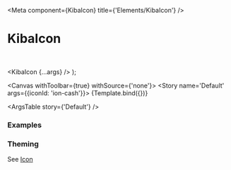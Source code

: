 

<Meta
  component={KibaIcon}
  title={'Elements/KibaIcon'}
/>

# KibaIcon

<br />

  <KibaIcon {...args} />
);

<Canvas withToolbar={true} withSource={'none'}>
  <Story name='Default' args={{iconId: 'ion-cash'}}>
    {Template.bind({})}
  </Story>
</Canvas>

<ArgsTable story={'Default'} />

### Examples

<Canvas>
  <Story name='Ion Icon'>
    <KibaIcon iconId={'ion-cash'} />
  </Story>
</Canvas>

<Canvas>
  <Story name='Material Icon'>
    <KibaIcon iconId={'mui-account-box'} />
  </Story>
</Canvas>

<Canvas>
  <Story name='Feather Icon'>
    <KibaIcon iconId={'feather-airplay'} />
  </Story>
</Canvas>

<Canvas>
  <Story name='Bootstrap Icon'>
    <KibaIcon iconId={'bs-basket2'} />
  </Story>
</Canvas>

<Canvas>
  <Story name='Remix Icon'>
    <KibaIcon iconId={'remix-honour'} />
  </Story>
</Canvas>

<Canvas>
  <Story name='Small Icon'>
    <KibaIcon variant='small' iconId={'remix-honour'} />
  </Story>
</Canvas>

<Canvas>
  <Story name='Large Icon'>
    <KibaIcon variant='large' iconId={'remix-honour'} />
  </Story>
</Canvas>

### Theming

See [Icon]()
